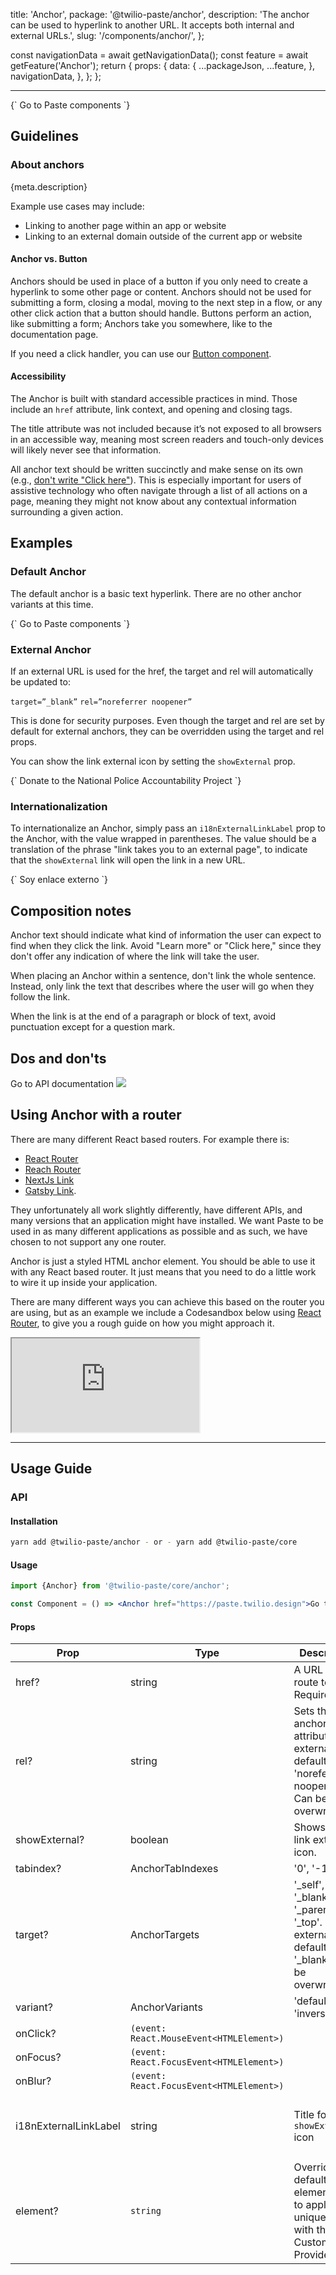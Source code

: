   title: 'Anchor',
  package: '@twilio-paste/anchor',
  description: 'The anchor can be used to hyperlink to another URL. It accepts both internal and external URLs.',
  slug: '/components/anchor/',
};



  const navigationData = await getNavigationData();
  const feature = await getFeature('Anchor');
  return {
    props: {
      data: {
        ...packageJson,
        ...feature,
      },
      navigationData,
    },
  };
};

<NormalizedComponentHeader
  categoryRoute={SidebarCategoryRoutes.COMPONENTS}
  githubUrl="https://github.com/twilio-labs/paste/tree/main/packages/paste-core/components/anchor"
  storybookUrl="/?path=/story/components-anchor--default"
  data={props.data}
/>

---

<contentwrapper>

<PageAside data={mdxHeadings} />

<content>

<LivePreview scope={{Anchor}} language="jsx">
  {`<Anchor href="/components">
  Go to Paste components
</Anchor>`}
</LivePreview>

## Guidelines

### About anchors

<Paragraph>{meta.description}</Paragraph>

Example use cases may include:

- Linking to another page within an app or website
- Linking to an external domain outside of the current app or website

#### Anchor vs. Button

Anchors should be used in place of a button if you only need to create a hyperlink to some other page or content. Anchors should not be used for submitting a form, closing a modal, moving to the next step in a flow, or any other click action that a button should handle. Buttons perform an action, like submitting a form; Anchors take you somewhere, like to the documentation page.

If you need a click handler, you can use our [Button component](/components/button).

#### Accessibility

The Anchor is built with standard accessible practices in mind. Those include an `href` attribute, link context, and opening and closing tags.

The title attribute was not included because it’s not exposed to all browsers in an accessible way, meaning most screen readers and touch-only devices will likely never see that information.

All anchor text should be written succinctly and make sense on its own (e.g., [don't write "Click here"](/foundations/content/product-style-guide#be-inclusive-of-people-and-devices)). This is especially important for users of assistive technology who often navigate through a list of all actions on a page, meaning they might not know about any contextual information surrounding a given action.

## Examples

### Default Anchor

The default anchor is a basic text hyperlink. There are no other anchor variants at this time.

<LivePreview scope={{Anchor}} language="jsx">
  {`<Anchor href="/components">
  Go to Paste components
</Anchor>`}
</LivePreview>

### External Anchor

If an external URL is used for the href, the target and rel will automatically be updated to:

`target=”_blank”`
`rel=”noreferrer noopener”`

This is done for security purposes. Even though the target and rel are set by default for external anchors, they can be overridden using the target and rel props.

You can show the link external icon by setting the `showExternal` prop.

<LivePreview scope={{Anchor}} language="jsx">
  {`<Anchor href="https://www.nlg-npap.org/donate/" showExternal>
  Donate to the National Police Accountability Project
</Anchor>`}
</LivePreview>

### Internationalization

To internationalize an Anchor, simply pass an `i18nExternalLinkLabel` prop to the Anchor, with the value wrapped in parentheses. The value should be a translation of the phrase "link takes you to an external page", to indicate that the `showExternal` link will open the link in a new URL.

<LivePreview scope={{Anchor}} language="jsx">
  {`<Anchor href="https://www.nlg-npap.org/donate/" showExternal i18nExternalLinkLabel="(este enlace redirige a una página externa)">
Soy enlace externo
</Anchor>`}
</LivePreview>

## Composition notes

Anchor text should indicate what kind of information the user can expect to find when they click the link. Avoid "Learn more" or "Click here," since they don't offer any indication of where the link will take the user.

When placing an Anchor within a sentence, don't link the whole sentence. Instead, only link the text that describes where the user will go when they follow the link.

When the link is at the end of a paragraph or block of text, avoid punctuation except for a question mark.

## Dos and don'ts

<DoDont>
  <Do title="Do" body="Anchors should only be used to link to another page, app, or another website." center>
    <Anchor href="https://paste.twilio.design">Go to API documentation</Anchor>
  </Do>
  <Dont title="Don't" body="Don’t use an anchor where a button makes more sense, i.e., closing a modal.">
    <Image src={AnchorDont} fill />
  </Dont>
</DoDont>

## Using Anchor with a router

There are many different React based routers. For example there is:

- [React Router](https://reactrouter.com/en/main/start/tutorial)
- [Reach Router](https://reach.tech/router/)
- [NextJs Link](https://nextjs.org/docs/api-reference/next/link)
- [Gatsby Link](https://www.gatsbyjs.com/docs/reference/built-in-components/gatsby-link/).

They unfortunately all work slightly differently, have different APIs, and many versions that an application might have installed. We want Paste to be used in as many different applications as possible and as such, we have chosen to not support any one router.

Anchor is just a styled HTML anchor element. You should be able to use it with any React based router. It just means that you need to do a little work to wire it up inside your application.

There are many different ways you can achieve this based on the router you are using, but as an example we include a Codesandbox below using [React Router](https://reactrouter.com/en/main/start/tutorial), to give you a rough guide on how you might approach it.

<iframe
  src="https://codesandbox.io/embed/using-anchor-with-react-router-butmi?fontsize=14&hidenavigation=1&theme=dark"
  style={{width: '100%', height: '500px', border: 0, borderRadius: '4px', overflow: 'hidden'}}
  title="Using Anchor with React Router"
  allow="accelerometer; ambient-light-sensor; camera; encrypted-media; geolocation; gyroscope; hid; microphone; midi; payment; usb; vr; xr-spatial-tracking"
  sandbox="allow-forms allow-modals allow-popups allow-presentation allow-same-origin allow-scripts"
></iframe>

---

## Usage Guide

### API

#### Installation

```bash
yarn add @twilio-paste/anchor - or - yarn add @twilio-paste/core
```

#### Usage

```jsx
import {Anchor} from '@twilio-paste/core/anchor';

const Component = () => <Anchor href="https://paste.twilio.design">Go to Paste</Anchor>;
```

#### Props

| Prop                  | Type                                     | Description                                                                                             | Default                                |
| --------------------- | ---------------------------------------- | ------------------------------------------------------------------------------------------------------- | -------------------------------------- |
| href?                 | string                                   | A URL to route to. Required.                                                                            | null                                   |
| rel?                  | string                                   | Sets the anchor rel attribute. If external href, defaults to 'noreferrer noopener'. Can be overwritten. | false                                  |
| showExternal?         | boolean                                  | Shows the link external icon.                                                                           | false                                  |
| tabindex?             | AnchorTabIndexes                         | '0', '-1'                                                                                               | null                                   |
| target?               | AnchorTargets                            | '\_self', '\_blank', '\_parent', '\_top'. If external href, defaults to '\_blank'. Can be overwritten.  | null                                   |
| variant?              | AnchorVariants                           | 'default', 'inverse'                                                                                    | 'default'                              |
| onClick?              | `(event: React.MouseEvent<HTMLElement>)` |                                                                                                         | null                                   |
| onFocus?              | `(event: React.FocusEvent<HTMLElement>)` |                                                                                                         | null                                   |
| onBlur?               | `(event: React.FocusEvent<HTMLElement>)` |                                                                                                         | null                                   |
| i18nExternalLinkLabel | string                                   | Title for `showExternal` icon                                                                           | '(link takes you to an external page)' |
| element?              | `string`                                 | Overrides the default element name to apply unique styles with the Customization Provider               | 'ANCHOR'                               |

<ChangelogRevealer>
  <Changelog />
</ChangelogRevealer>

</content>

</contentwrapper>
